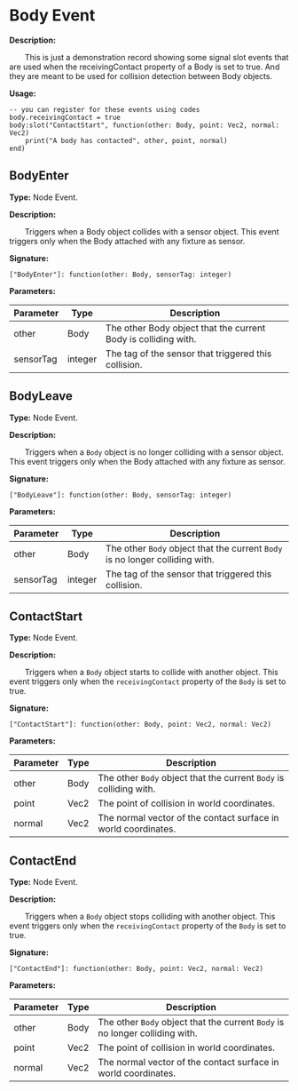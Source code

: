 
# Body Event

**Description:**

&emsp;&emsp;This is just a demonstration record showing some signal slot events that are used when the receivingContact property of a Body is set to true. And they are meant to be used for collision detection between Body objects.

**Usage:**
```tl
-- you can register for these events using codes
body.receivingContact = true
body:slot("ContactStart", function(other: Body, point: Vec2, normal: Vec2)
	print("A body has contacted", other, point, normal)
end)
```

## BodyEnter

**Type:** Node Event.

**Description:**

&emsp;&emsp;Triggers when a Body object collides with a sensor object. This event triggers only when the Body attached with any fixture as sensor.

**Signature:**
```tl
["BodyEnter"]: function(other: Body, sensorTag: integer)
```

**Parameters:**

| Parameter | Type | Description |
| --- | --- | --- |
| other | Body | The other Body object that the current Body is colliding with. |
| sensorTag | integer | The tag of the sensor that triggered this collision. |

## BodyLeave

**Type:** Node Event.

**Description:**

&emsp;&emsp;Triggers when a `Body` object is no longer colliding with a sensor object. This event triggers only when the Body attached with any fixture as sensor.

**Signature:**
```tl
["BodyLeave"]: function(other: Body, sensorTag: integer)
```

**Parameters:**

| Parameter | Type | Description |
| --- | --- | --- |
| other | Body | The other `Body` object that the current `Body` is no longer colliding with. |
| sensorTag | integer | The tag of the sensor that triggered this collision. |

## ContactStart

**Type:** Node Event.

**Description:**

&emsp;&emsp;Triggers when a `Body` object starts to collide with another object. This event triggers only when the `receivingContact` property of the `Body` is set to true.

**Signature:**
```tl
["ContactStart"]: function(other: Body, point: Vec2, normal: Vec2)
```

**Parameters:**

| Parameter | Type | Description |
| --- | --- | --- |
| other | Body | The other `Body` object that the current `Body` is colliding with. |
| point | Vec2 | The point of collision in world coordinates. |
| normal | Vec2 | The normal vector of the contact surface in world coordinates. |

## ContactEnd

**Type:** Node Event.

**Description:**

&emsp;&emsp;Triggers when a `Body` object stops colliding with another object. This event triggers only when the `receivingContact` property of the `Body` is set to true.

**Signature:**
```tl
["ContactEnd"]: function(other: Body, point: Vec2, normal: Vec2)
```

**Parameters:**

| Parameter | Type | Description |
| --- | --- | --- |
| other | Body | The other `Body` object that the current `Body` is no longer colliding with. |
| point | Vec2 | The point of collision in world coordinates. |
| normal | Vec2 | The normal vector of the contact surface in world coordinates. |